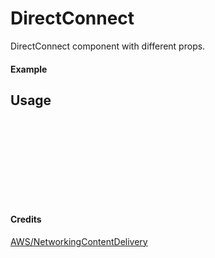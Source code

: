 
<Meta of={DirectConnect} title="AWS/NetworkingContentDelivery/DirectConnect" />

# DirectConnect

DirectConnect component with different props.

#### Example

<Canvas of={DirectConnect.Primary} />

## Usage

```ts
import { DirectConnect } from "yadl-ui";

const Example = () => {
  return (
      <DirectConnect />
  );
};

export default Example;
```

#### Credits
[AWS/NetworkingContentDelivery](https://aws-icons.com/)
